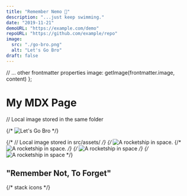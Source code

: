 ```yaml
---
title: "Remember Nemo 🎣"
description: "...just keep swimming."
date: "2019-11-21"
demoURL: "https://example.com/demo"
repoURL: "https://github.com/example/repo"
image:
  src: "./go-bro.png"
  alt: "Let's Go Bro"
draft: false
---
```


  // ... other frontmatter properties
  image: getImage(frontmatter.image, content)
};

# My MDX Page

// Local image stored in the same folder

{/* ![Let's Go Bro](./go-bro.png) */}

{/* // Local image stored in src/assets/ */}
{/* <Image src={rocket} alt="A rocketship in space." />
{/* <img src={rocket.src} alt="A rocketship in space." /> */}
{/* ![A rocketship in space](../../assets/go-bro.png) */}
{/* ![A rocketship in space](./go-bro.png) */}


## "Remember Not, To Forget"
{/* stack icons  */}